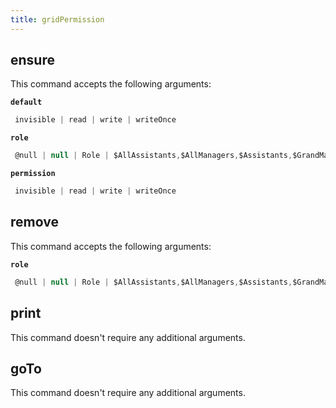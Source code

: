 ```yaml
---
title: gridPermission
---
```


## ensure

This command accepts the following arguments:

**`default`**
```js filename="type"
 invisible | read | write | writeOnce
```
**`role`**
```js filename="type"
 @null | null | Role | $AllAssistants,$AllManagers,$Assistants,$GrandManager,$Manager,$Public,$Self...
```
**`permission`**
```js filename="type"
 invisible | read | write | writeOnce
```

## remove

This command accepts the following arguments:

**`role`**
```js filename="type"
 @null | null | Role | $AllAssistants,$AllManagers,$Assistants,$GrandManager,$Manager,$Public,$Self...
```

## print

This command doesn't require any additional arguments.


## goTo


This command doesn't require any additional arguments.

